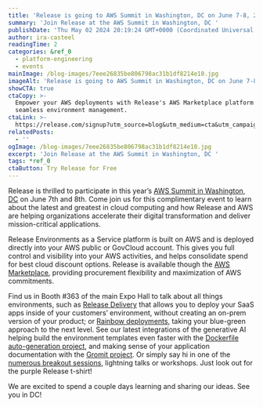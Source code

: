 ```yaml
---
title: 'Release is going to AWS Summit in Washington, DC on June 7-8, 2023'
summary: 'Join Release at the AWS Summit in Washington, DC '
publishDate: 'Thu May 02 2024 20:19:24 GMT+0000 (Coordinated Universal Time)'
author: ira-casteel
readingTime: 2
categories: &ref_0
  - platform-engineering
  - events
mainImage: /blog-images/7eee26835be806798ac31b1df8214e10.jpg
imageAlt: 'Release is going to AWS Summit in Washington, DC on June 7-8, 2023'
showCTA: true
ctaCopy: >-
  Empower your AWS deployments with Release's AWS Marketplace platform for
  seamless environment management.
ctaLink: >-
  https://release.com/signup?utm_source=blog&utm_medium=cta&utm_campaign=blog-cta&utm_content=release-is-going-to-aws-summit-in-washington-dc-on-june-7-8-2023
relatedPosts:
  - ''
ogImage: /blog-images/7eee26835be806798ac31b1df8214e10.jpg
excerpt: 'Join Release at the AWS Summit in Washington, DC '
tags: *ref_0
ctaButton: Try Release for Free
---
```


Release is thrilled to participate in this year’s [AWS Summit in Washington, DC](https://aws.amazon.com/events/summits/washington-dc/) on June 7th and 8th. Come join us for this complimentary event to learn about the latest and greatest in cloud computing and how Release and AWS are helping organizations accelerate their digital transformation and deliver mission-critical applications.  

Release Environments as a Service platform is built on AWS and is deployed directly into your AWS public or GovCloud account. This gives you full control and visibility into your AWS activities, and helps consolidate spend for best cloud discount options. Release is available though the [AWS Marketplace](https://aws.amazon.com/marketplace/pp/prodview-faxqlvzq65fea), providing procurement flexibility and maximization of AWS commitments.

Find us in Booth #363 of the main Expo Hall to talk about all things environments, such as [Release Delivery](https://release.com/product/release-delivery) that allows you to deploy your SaaS apps inside of your customers’ environment, without creating an on-prem version of your product; or [Rainbow deployments](https://release.com/blog/rainbow-deployment-why-and-how-to-do-it), taking your blue-green approach to the next level. See our latest integrations of the generative AI helping build the environment templates even faster with the [Dockerfile auto-generation project](https://release.com/blog/code-to-cloud-simplified-how-release-uses-ai-to-make-deployment-easier), and making sense of your application documentation with the [Gromit project](https://release.com/blog/gromit-an-open-source-ai-assistant-for-your-documentation). Or simply say hi in one of the [numerous breakout sessions](https://aws.amazon.com/events/summits/washington-dc/agenda/?amer-summit-cards.sort-by=item.additionalFields.startDateTime&amer-summit-cards.sort-order=asc&awsf.amer-summit-session=*all&awsf.amer-summit-level=*all&awsf.amer-summit-areaofinterest=*all&awsf.amer-summit-industry=*all&awsf.amer-summit-roles=*all&awsf.amer-summit-topic=*all), lightning talks or workshops. Just look out for the purple Release t-shirt!

We are excited to spend a couple days learning and sharing our ideas. See you in DC!
